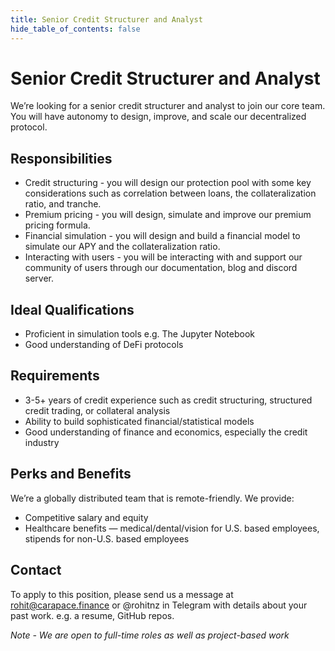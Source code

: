 ```yaml
---
title: Senior Credit Structurer and Analyst
hide_table_of_contents: false
---
```



# Senior Credit Structurer and Analyst

We’re looking for a senior credit structurer and analyst to join our core team. You will have autonomy to design, improve, and scale our decentralized protocol.

## Responsibilities

- Credit structuring - you will design our protection pool with some key considerations such as correlation between loans, the collateralization ratio, and tranche. 
- Premium pricing - you will design, simulate and improve our premium pricing formula.
- Financial simulation - you will design and build a financial model to simulate our APY and the collateralization ratio.
- Interacting with users - you will be interacting with and support our community of users through our documentation, blog and discord server.

## Ideal Qualifications

- Proficient in simulation tools e.g. The Jupyter Notebook
- Good understanding of DeFi protocols

## Requirements

- 3-5+ years of credit experience such as credit structuring, structured credit trading, or collateral analysis
- Ability to build sophisticated financial/statistical models
- Good understanding of finance and economics, especially the credit industry

## Perks and Benefits

We’re a globally distributed team that is remote-friendly. We provide:

- Competitive salary and equity
- Healthcare benefits — medical/dental/vision for U.S. based employees, stipends for non-U.S. based employees

## Contact

To apply to this position, please send us a message at rohit@carapace.finance or @rohitnz in Telegram with details about your past work. e.g. a resume, GitHub repos.

_Note - We are open to full-time roles as well as project-based work_

